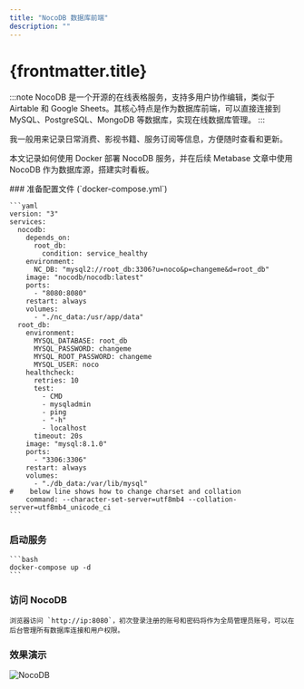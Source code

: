 ```yaml
---
title: "NocoDB 数据库前端"
description: ""
---
```


# {frontmatter.title}


:::note
NocoDB 是一个开源的在线表格服务，支持多用户协作编辑，类似于 Airtable 和 Google Sheets。其核心特点是作为数据库前端，可以直接连接到 MySQL、PostgreSQL、MongoDB 等数据库，实现在线数据库管理。
:::

我一般用来记录日常消费、影视书籍、服务订阅等信息，方便随时查看和更新。

本文记录如何使用 Docker 部署 NocoDB 服务，并在后续 Metabase 文章中使用 NocoDB 作为数据库源，搭建实时看板。

<Steps>
### 准备配置文件 (`docker-compose.yml`)

    ```yaml
    version: "3"
    services: 
      nocodb: 
        depends_on: 
          root_db: 
            condition: service_healthy
        environment: 
          NC_DB: "mysql2://root_db:3306?u=noco&p=changeme&d=root_db"
        image: "nocodb/nocodb:latest"
        ports: 
          - "8080:8080"
        restart: always
        volumes: 
          - "./nc_data:/usr/app/data"
      root_db: 
        environment: 
          MYSQL_DATABASE: root_db
          MYSQL_PASSWORD: changeme
          MYSQL_ROOT_PASSWORD: changeme
          MYSQL_USER: noco
        healthcheck: 
          retries: 10
          test: 
            - CMD
            - mysqladmin
            - ping
            - "-h"
            - localhost
          timeout: 20s
        image: "mysql:8.1.0"
        ports: 
          - "3306:3306"
        restart: always
        volumes: 
          - "./db_data:/var/lib/mysql"
    #    below line shows how to change charset and collation
        command: --character-set-server=utf8mb4 --collation-server=utf8mb4_unicode_ci
    ```

### 启动服务

    ```bash
    docker-compose up -d
    ```

### 访问 NocoDB

    浏览器访问 `http://ip:8080`，初次登录注册的账号和密码将作为全局管理员账号，可以在后台管理所有数据库连接和用户权限。

### 效果演示

   ![NocoDB](/self-hosted-assets/nocodb.webp)
</Steps>
